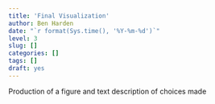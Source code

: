 ```yaml
---
title: 'Final Visualization'
author: Ben Harden
date: "`r format(Sys.time(), '%Y-%m-%d')`"
level: 3
slug: []
categories: []
tags: []
draft: yes
---
```


Production of a figure and text description of choices made